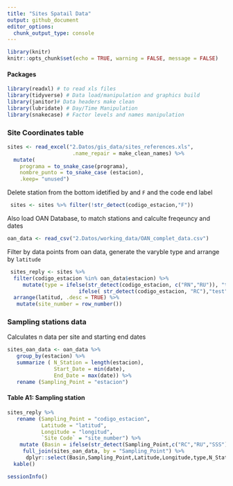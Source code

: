 ```yaml
---
title: "Sites Spatail Data"
output: github_document
editor_options: 
  chunk_output_type: console
---
```


```r
library(knitr)
knitr::opts_chunk$set(echo = TRUE, warning = FALSE, message = FALSE)
```
#### Packages

```r
library(readxl) # to read xls files
library(tidyverse) # Data load/manipulation and graphics build
library(janitor)# Data headers make clean
library(lubridate) # Day/Time Manipulation
library(snakecase) # Factor levels and names manipulation

```

### Site Coordinates table

```r
sites <- read_excel("2.Datos/gis_data/sites_references.xls",
                     .name_repair = make_clean_names) %>% 
  mutate(
    programa = to_snake_case(programa),
    nombre_punto = to_snake_case (estacion),
    .keep= "unused")
```


Delete station from the bottom idetified by and `F` and the code end label
```r
 sites <- sites %>% filter(!str_detect(codigo_estacion,"F"))

```
 
Also load  OAN Database, to match stations and calculte freqeuncy and dates
```r
oan_data <- read_csv("2.Datos/working_data/OAN_complet_data.csv")

```

Filter by data points from oan data, generate the varyble type and arrange by `latitude`

```r
 sites_reply <- sites %>% 
  filter(codigo_estacion %in% oan_data$estacion) %>% 
     mutate(type = ifelse(str_detect(codigo_estacion, c("RN","RU")), "train", 
                       ifelse( str_detect(codigo_estacion, "RC"),"test","not_used"))) %>%
  arrange(latitud, .desc = TRUE) %>% 
   mutate(site_number = row_number())

```


### Sampling stations data

 Calculates n data per site and starting end dates

```r
sites_oan_data <- oan_data %>% 
   group_by(estacion) %>% 
   summarize ( N_Station = length(estacion),
               Start_Date = min(date),
               End_Date = max(date)) %>% 
   rename (Sampling_Point = "estacion")

```

#### Table A1: Sampling station
```r
sites_reply %>% 
   rename (Sampling_Point = "codigo_estacion",
           Latitude = "latitud",
           Longitude = "longitud",
           `Site Code` = "site_number") %>% 
    mutate (Basin = ifelse(str_detect(Sampling_Point,c("RC","RU","SSS")), "Uruguay","Negro")) %>% 
     full_join(sites_oan_data, by = "Sampling_Point") %>% 
      dplyr::select(Basin,Sampling_Point,Latitude,Longitude,type,N_Station,Start_Date,End_Date, `Site Code`) %>% 
  kable()

```
 
```r
sessionInfo()
```
 
 